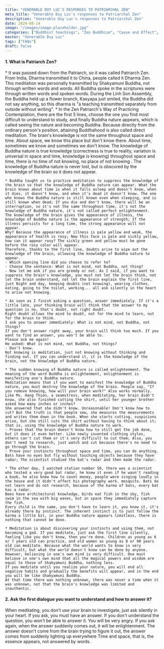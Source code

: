 ```yaml
---
title: "VENERABLE DUY LUC'S RESPONSES TO PATRIARCHAL ZEN"
meta_title: "Venerable Duy Luc's responses to Patriarchal Zen"
description: "Venerable Duy Luc's responses to Patriarchal Zen"
date: 2024-08-14
image: "/images/image-placeholder.jpg"
categories: ["Buddhist teachings", "Zen Buddhism", "Cause and Effect", "Monastic Life", "Layman Life"]
master: "Venerable Duy Luc"
tags: ["FAQs"]
draft: false
---
```


<Tabs client:load>
  <Tab name="ASK">
    <h4>1. What is Patriarch Zen?</h4>
  </Tab>
  <Tab name="REPLY">
    * It was passed down from the Patriarch, so it was called Patriarch Zen. From India, Dharma transmitted it to China, people called it Dharma Zen. This meditation was personally transmitted by Shakyamuni Buddha, not through written words and words. All Buddha spoke in the scriptures were through written words and spoken words.
    During the Linh Son Assembly, the Buddha held up a flower branch, Kasyapa just smiled, the Buddha did not say anything, so this dharma is "a teaching transmitted separately from outside without writing".
    * In the Zen Patriarch's Way of Practicing Contemplation, there are the first 5 lines, choose the one you find most difficult to understand to study, and finally Buddha nature appears, which is called seeing the nature and becoming Buddha. Because directly from the ordinary person's position, attaining Buddhahood is also called direct meditation.
    The brain's knowledge is not the same throughout space and time. About space, we know this place but don't know there. About time, sometimes we know and sometimes we don't know. The knowledge of Buddha nature is true knowledge (correctness is true to reality, variation is universal in space and time, knowledge is knowing) throughout space and time, there is no time of not knowing, no place of not knowing .
    The knowledge of Buddha nature is never lost, but is obscured by the knowledge of the brain so it does not appear.

    * Buddha taught us to practice meditation to suppress the knowledge of the brain so that the knowledge of Buddha nature can appear. What the brain knows about time is when it falls asleep and doesn't know, when it dies, it doesn't know, and when it's dead it doesn't know. The one who knows the Buddha nature is still known even when sleeping, and is still known when dead; If you die and don't know, there will be an interruption, so it's not the same throughout time, it's not the knowledge of Buddha nature, it's not called perfect enlightenment.
    The knowledge of the brain gives the appearance of illness, the knowledge of Buddha nature is the appearance of strength; If the illness persists for a long time, the strong appearance will not appear.
    Why? Because the appearance of illness is pale yellow and weak, the appearance of health is rosy; Now this face is pale and sickly yellow, how can it appear rosy? The sickly green and yellow must be gone before the rosy color will appear.
    Therefore, thanks to the first line, doubts arise to wipe out the knowledge of the brain, allowing the knowledge of Buddha nature to appear.
    - Which opening line did you choose to refer to?
    - Choose the sentence: What is not mind, not Buddha, not thing?
    - Now let me ask if you are greedy or not. As I said, if you want to suppress the brain's knowledge, you must not let the brain think, not let the brain understand, not let the brain explain the first line, just Night and day, keeping doubts (not knowing), wearing clothes, eating, going to the toilet, working... all ask silently in the heart to arise not knowing.

    * As soon as I finish asking a question, answer immediately. If it's a little late, your thinking brain will think that the answer to my question is no, that's doubt, not right doubt.
    Right doubt allows the mind to doubt, not for the mind to learn, not for the brain to think.
    I ask you to answer immediately: What is not mind, not Buddha, not things?
    If you don't answer right away, your brain will think too much. If you want to find an answer, you won't be able to.
    Please ask me again!
    He asked: What is not mind, not Buddha, not things?
    - Don't know.
    Not knowing is meditation, just not knowing without thinking and finding out. If you can understand it, it is the knowledge of the brain, not the knowledge of Buddha nature.

    * The sudden knowing of Buddha nature is called enlightenment. The meaning of the word Buddha is enlightenment, enlightenment is manifesting one's Buddha nature.
    Meditation means that if you want to manifest the knowledge of Buddha nature, you must destroy the knowledge of the brain. People say, "If you remove knowing, how will your brain work?" Also works normally. Like Ms. Hang Thien, a seamstress, when meditating, her brain didn't know, she also finished cutting the shirt, until her younger brother asked how many inches or inches?
    She answered that she didn't know. Unreasonable! Don't know how to cut? But the truth is that people sew, she measures the measurements and writes them down in the book. When she starts cutting, suspicions arise, but she still cuts the shirt without having to think about it; that is, using the knowledge of Buddha nature to work.
    - Proves that the brain doesn't know how to still get the job done, but it does it even better. Like newly invented clothing styles, others can't cut them or it's very difficult to cut them; Also, you don't need to research, just watch and cut because there's no need to go through the brain.
    - Prove your instincts throughout space and time, you can do anything. Bats have no eyes but fly without touching objects because they have radar; The scientist studied the bat's radar and then made the radar.

    * The other day, I watched station number 50, there was a scientist who tested a very good bat radar, he knew it even if he wasn't reading a book, he also knew how to count money, people were singing loudly in the house and it didn't affect his photography work. mosquito. Bats do not learn and do not research, because of the karma of bats, every bat has a radar.
    Bees have architectural knowledge, birds eat fish in the sky, fish swim in the sea with big waves, but in space they immediately capture the fish.
    Every child is the same, you don't have to learn it, you know it, it's already there by instinct. The inherent instinct is to just follow the karma a little bit, in your Buddha nature appears limitless, there is nothing that cannot be done.

    * Meditation is about discovering your instincts and using them, not becoming a god. If you meditate, just ask the first line silently, feeling like you don't know, then you're done. Children as young as 6 or 7 years old can practice, and old women as young as 8 or 90 years old can meditate. Because what the world wants to know is very difficult, but what the world doesn't know can be done by anyone.
    However, believing in one's own mind is very difficult. One must believe in one's own mind that all the magical powers and wisdom are equal to those of Shakyamuni Buddha, nothing less.
    If you meditate until you realize your nature, you will end all negative habits and gradually the benefits will appear, and in the end you will be like Shakyamuni Buddha.
    At that time there was nothing unknown, there was never a time when it was unknown, not that the brain's knowledge was limited and inauthentic.
  </Tab>
</Tabs>

<Tabs client:load>
  <Tab name="ASK">
    <h4>2. Ask the first dialogue you want to understand and how to answer it?</h4>
  </Tab>
  <Tab name="REPLY">
    When meditating, you don't use your brain to investigate, just ask silently in your heart. If you ask, you must have an answer.
    If you don't understand the question, you won't be able to answer it. You will be very angry. If you ask again, when the answer suddenly comes out, it will be enlightenment.
    The answer doesn't come from the brain trying to figure it out, the answer comes from suddenly lighting up everywhere
    Time and space, that is, the essence appears, not answered by words.
  </Tab>
</Tabs>
